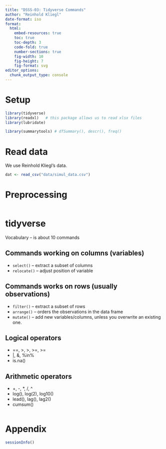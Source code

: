```yaml
---
title: "DSSS-03: Tidyverse Commands"
author: "Reinhold Kliegl"
date-format: iso
format: 
  html:
    embed-resources: true
    toc: true
    toc-depth: 3
    code-fold: true
    number-sections: true
    fig-width: 10
    fig-height: 7
    fig-format: svg
editor_options: 
  chunk_output_type: console
---
```


# Setup

```r
library(tidyverse)
library(readxl)   # this package allows us to read xlsx files
library(lubridate)

library(summarytools) # dfSummary(), descr(), freq()
```

# Read data 

We use Reinhold Kliegl's data.

```r
dat <- read_csv("data/simul_data.csv")
```

# Preprocessing

```r

```


# tidyverse
 
Vocabulary -- is about 10 commands

## Commands working on columns (variables)

+ `select()` -- extract a subset of columns
+ `relocate()` -- adjust position of variable

## Commands works on rows (usually observations)

+ `filter()` -- extract a subset of rows 
+ `arrange()` -- orders the observations in the data frame
+ `mutate()` -- add new variables/columns, unless you overwrite an existing one.
    
## Logical operators

+ ==, >, >, >=, >=
+ |, &,  %in%
+ is.na()

    
## Arithmetic operators

+ +, -, *, /, ^
+ log(), log(2), log10()
+ lead(), lag(), lag2()
+ cumsum()
    

```r

```


# Appendix

```r
sessionInfo()
```

